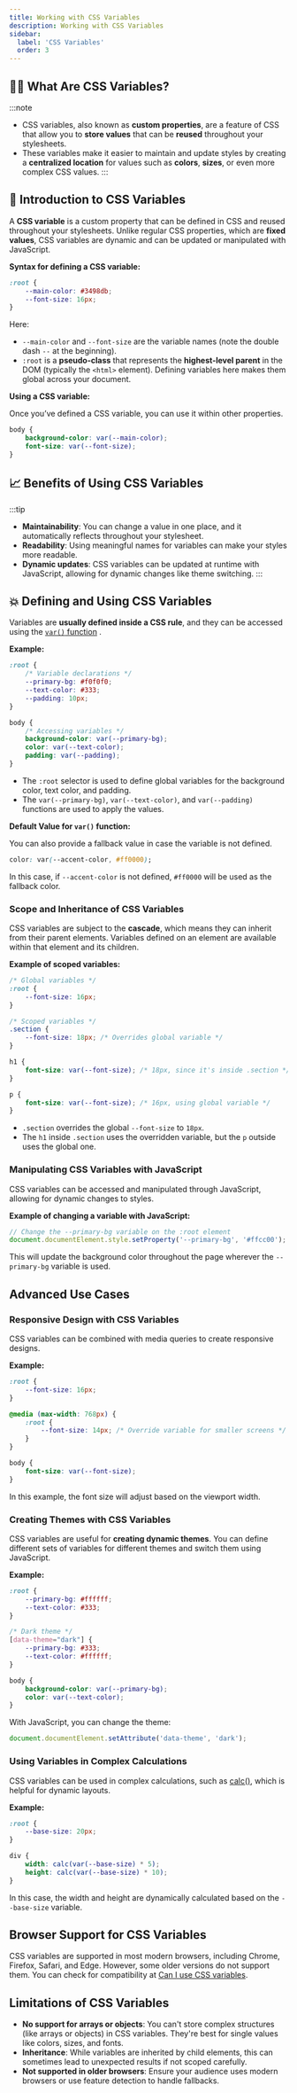 ```yaml
---
title: Working with CSS Variables
description: Working with CSS Variables
sidebar:
  label: 'CSS Variables'
  order: 3  
---
```


## 👩‍💻 What Are CSS Variables?

:::note
- CSS variables, also known as **custom properties**, are a feature of CSS that allow you to **store values** that can be **reused** throughout your stylesheets. 
- These variables make it easier to maintain and update styles by creating a **centralized location** for values such as **colors**, **sizes**, or even more complex CSS values. 
:::

## 🧮 Introduction to CSS Variables

A **CSS variable** is a custom property that can be defined in CSS and reused throughout your stylesheets. Unlike regular CSS properties, which are **fixed values**, CSS variables are dynamic and can be updated or manipulated with JavaScript.

**Syntax for defining a CSS variable:**

```css
:root {
    --main-color: #3498db;
    --font-size: 16px;
}
```

Here:
- `--main-color` and `--font-size` are the variable names (note the double dash `--` at the beginning).
- `:root` is a **pseudo-class** that represents the **highest-level parent** in the DOM (typically the `<html>` element). Defining variables here makes them global across your document.

**Using a CSS variable:**

Once you’ve defined a CSS variable, you can use it within other properties.

```css
body {
    background-color: var(--main-color);
    font-size: var(--font-size);
}
```

## 📈 Benefits of Using CSS Variables
:::tip
- **Maintainability**: You can change a value in one place, and it automatically reflects throughout your stylesheet.
- **Readability**: Using meaningful names for variables can make your styles more readable.
- **Dynamic updates**: CSS variables can be updated at runtime with JavaScript, allowing for dynamic changes like theme switching.
:::

## 💥 Defining and Using CSS Variables

Variables are **usually defined inside a CSS rule**, and they can be accessed using the [`var()` function](https://developer.mozilla.org/en-US/docs/Web/CSS/var) .

**Example:**

```css
:root {
    /* Variable declarations */
    --primary-bg: #f0f0f0;
    --text-color: #333;
    --padding: 10px;
}

body {
    /* Accessing variables */
    background-color: var(--primary-bg);
    color: var(--text-color);
    padding: var(--padding);
}
```

- The `:root` selector is used to define global variables for the background color, text color, and padding.
- The `var(--primary-bg)`, `var(--text-color)`, and `var(--padding)` functions are used to apply the values.

**Default Value for `var()` function:**

You can also provide a fallback value in case the variable is not defined.

```css
color: var(--accent-color, #ff0000);
```

In this case, if `--accent-color` is not defined, `#ff0000` will be used as the fallback color.

### Scope and Inheritance of CSS Variables

CSS variables are subject to the **cascade**, which means they can inherit from their parent elements. Variables defined on an element are available within that element and its children.

**Example of scoped variables:**

```css
/* Global variables */
:root {
    --font-size: 16px;
}

/* Scoped variables */
.section {
    --font-size: 18px; /* Overrides global variable */
}

h1 {
    font-size: var(--font-size); /* 18px, since it's inside .section */
}

p {
    font-size: var(--font-size); /* 16px, using global variable */
}
```

- `.section` overrides the global `--font-size` to `18px`.
- The `h1` inside `.section` uses the overridden variable, but the `p` outside uses the global one.

### Manipulating CSS Variables with JavaScript

CSS variables can be accessed and manipulated through JavaScript, allowing for dynamic changes to styles.

**Example of changing a variable with JavaScript:**

```javascript
// Change the --primary-bg variable on the :root element
document.documentElement.style.setProperty('--primary-bg', '#ffcc00');
```

This will update the background color throughout the page wherever the `--primary-bg` variable is used.

## Advanced Use Cases

### Responsive Design with CSS Variables

CSS variables can be combined with media queries to create responsive designs.

**Example:**

```css
:root {
    --font-size: 16px;
}

@media (max-width: 768px) {
    :root {
        --font-size: 14px; /* Override variable for smaller screens */
    }
}

body {
    font-size: var(--font-size);
}
```

In this example, the font size will adjust based on the viewport width.

### Creating Themes with CSS Variables

CSS variables are useful for **creating dynamic themes**. You can define different sets of variables for different themes and switch them using JavaScript.

**Example:**

```css
:root {
    --primary-bg: #ffffff;
    --text-color: #333;
}

/* Dark theme */
[data-theme="dark"] {
    --primary-bg: #333;
    --text-color: #ffffff;
}

body {
    background-color: var(--primary-bg);
    color: var(--text-color);
}
```

With JavaScript, you can change the theme:

```javascript
document.documentElement.setAttribute('data-theme', 'dark');
```

### Using Variables in Complex Calculations

CSS variables can be used in complex calculations, such as [calc()](https://developer.mozilla.org/en-US/docs/Web/CSS/calc), which is helpful for dynamic layouts.

**Example:**

```css
:root {
    --base-size: 20px;
}

div {
    width: calc(var(--base-size) * 5);
    height: calc(var(--base-size) * 10);
}
```

In this case, the width and height are dynamically calculated based on the `--base-size` variable.

## Browser Support for CSS Variables

CSS variables are supported in most modern browsers, including Chrome, Firefox, Safari, and Edge. However, some older versions do not support them. You can check for compatibility at [Can I use CSS variables](https://caniuse.com/css-variables).

## Limitations of CSS Variables

- **No support for arrays or objects**: You can't store complex structures (like arrays or objects) in CSS variables. They're best for single values like colors, sizes, and fonts.
- **Inheritance**: While variables are inherited by child elements, this can sometimes lead to unexpected results if not scoped carefully.
- **Not supported in older browsers**: Ensure your audience uses modern browsers or use feature detection to handle fallbacks.
